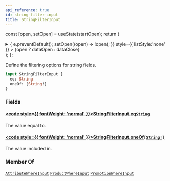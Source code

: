 ```yaml
---
api_reference: true
id: string-filter-input
title: StringFilterInput
---
```






const [open, setOpen] = useState(startOpen);
return (
<details {...(open ? { open: true } : {})} className="details" style={{ border:'none', boxShadow:'none', background:'var(--ifm-background-color)' }}>
<summary
onClick={(e) => {
e.preventDefault();
setOpen((open) => !open);
}}
style={{ listStyle:'none' }} >
{open ? dataOpen : dataClose}
</summary>
{open && children}
</details>
);
};

Define the filtering options for string fields.

```graphql
input StringFilterInput {
  eq: String
  oneOf: [String!]
}
```

### Fields

#### [<code style={{ fontWeight: 'normal' }}>StringFilterInput.<b>eq</b></code>](#)<Bullet />[`String`](../../../api-reference/miscellaneous/scalars/string.mdx) <Badge class="badge badge--secondary" text="scalar"/> <Badge class="badge badge--secondary" text="miscellaneous"/>

The value equal to.

#### [<code style={{ fontWeight: 'normal' }}>StringFilterInput.<b>oneOf</b></code>](#)<Bullet />[`[String!]`](../../../api-reference/miscellaneous/scalars/string.mdx) <Badge class="badge badge--secondary" text="list"/> <Badge class="badge badge--secondary" text="scalar"/> <Badge class="badge badge--secondary" text="miscellaneous"/>

The value included in.

### Member Of

[`AttributeWhereInput`](../../../api-reference/attributes/inputs/attribute-where-input.mdx) <Badge class="badge badge--secondary" text="input"/><Bullet />[`ProductWhereInput`](../../../api-reference/products/inputs/product-where-input.mdx) <Badge class="badge badge--secondary" text="input"/><Bullet />[`PromotionWhereInput`](../../../api-reference/discounts/inputs/promotion-where-input.mdx) <Badge class="badge badge--secondary" text="input"/>

